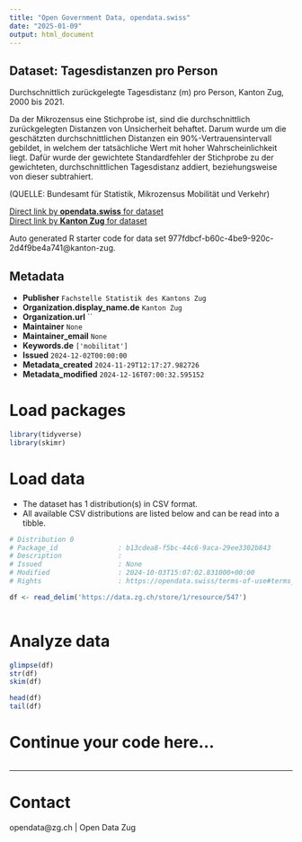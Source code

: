 ```yaml
---
title: "Open Government Data, opendata.swiss"
date: "2025-01-09"
output: html_document
---
```


## Dataset: Tagesdistanzen pro Person

Durchschnittlich zurückgelegte Tagesdistanz (m) pro Person, Kanton Zug, 2000 bis 2021.

Da der Mikrozensus eine Stichprobe ist, sind die durchschnittlich zurückgelegten Distanzen von Unsicherheit behaftet. Darum wurde um die geschätzten durchschnittlichen Distanzen ein 90%-Vertrauensintervall gebildet, in welchem der tatsächliche Wert mit hoher Wahrscheinlichkeit liegt. Dafür wurde der gewichtete Standardfehler der Stichprobe zu der gewichteten, durchschnittlichen Tagesdistanz addiert, beziehungsweise von dieser subtrahiert.

(QUELLE: Bundesamt für Statistik, Mikrozensus Mobilität und Verkehr)

[Direct link by **opendata.swiss** for dataset](https://opendata.swiss/de/dataset/tagesdistanzen-pro-person)<br>
[Direct link by **Kanton Zug** for dataset](https://www.zg.ch/behoerden/gesundheitsdirektion/statistikfachstelle/themen/11-mobilitaet-und-verkehr/verkehr-1)

Auto generated R starter code for data set 977fdbcf-b60c-4be9-920c-2d4f9be4a741@kanton-zug.

## Metadata

- **Publisher** `Fachstelle Statistik des Kantons Zug`
- **Organization.display_name.de** `Kanton Zug`
- **Organization.url** ``
- **Maintainer** `None`
- **Maintainer_email** `None`
- **Keywords.de** `['mobilitat']`
- **Issued** `2024-12-02T00:00:00`
- **Metadata_created** `2024-11-29T12:17:27.982726`
- **Metadata_modified** `2024-12-16T07:00:32.595152`


# Load packages

```r

library(tidyverse)
library(skimr)

```

# Load data

-   The dataset has 1 distribution(s) in CSV format.
-   All available CSV distributions are listed below and can be read into a tibble.

```r

# Distribution 0
# Package_id               : b13cdea8-f5bc-44c6-9aca-29ee3302b843
# Description              : 
# Issued                   : None
# Modified                 : 2024-10-03T15:07:02.831000+00:00
# Rights                   : https://opendata.swiss/terms-of-use#terms_open

df <- read_delim('https://data.zg.ch/store/1/resource/547')



```

# Analyze data

```r

glimpse(df)
str(df)
skim(df)

head(df)
tail(df)

```

# Continue your code here...

```r

```

------------------------------------------------------------------------

# Contact

opendata@zg.ch | Open Data Zug
